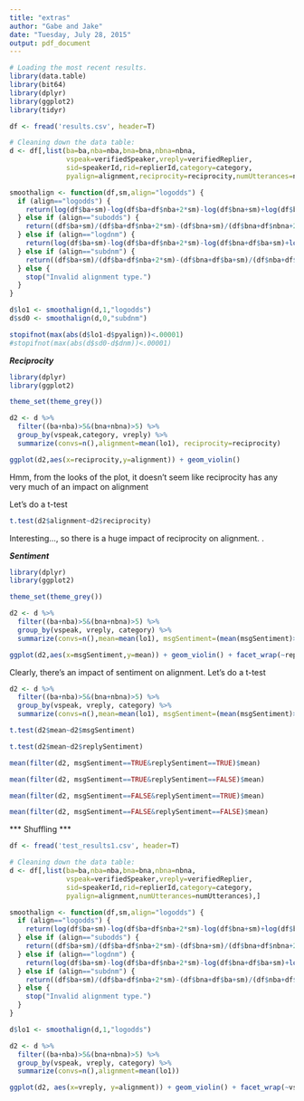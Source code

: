 ```yaml
---
title: "extras"
author: "Gabe and Jake"
date: "Tuesday, July 28, 2015"
output: pdf_document
---
```



```r
# Loading the most recent results.
library(data.table)
library(bit64)
library(dplyr)
library(ggplot2)
library(tidyr)

df <- fread('results.csv', header=T)
```



```r
# Cleaning down the data table:
d <- df[,list(ba=ba,nba=nba,bna=bna,nbna=nbna,
              vspeak=verifiedSpeaker,vreply=verifiedReplier,
              sid=speakerId,rid=replierId,category=category,
              pyalign=alignment,reciprocity=reciprocity,numUtterances=numUtterances, msgSentiment=msgSentiment, replySentiment=replySentiment),]

```


```r
smoothalign <- function(df,sm,align="logodds") {
  if (align=="logodds") {
    return(log(df$ba+sm)-log(df$ba+df$nba+2*sm)-log(df$bna+sm)+log(df$bna+df$nbna+2*sm))
  } else if (align=="subodds") {
    return((df$ba+sm)/(df$ba+df$nba+2*sm)-(df$bna+sm)/(df$bna+df$nbna+2*sm))
  } else if (align=="logdnm") {
    return(log(df$ba+sm)-log(df$ba+df$nba+2*sm)-log(df$bna+df$ba+sm)+log(df$nba+df$ba+df$bna+df$nbna+2*sm))
  } else if (align=="subdnm") {
    return((df$ba+sm)/(df$ba+df$nba+2*sm)-(df$bna+df$ba+sm)/(df$nba+df$ba+df$bna+df$nbna+2*sm))
  } else {
    stop("Invalid alignment type.")
  }
} 

d$lo1 <- smoothalign(d,1,"logodds")
d$sd0 <- smoothalign(d,0,"subdnm")

stopifnot(max(abs(d$lo1-d$pyalign))<.00001)
#stopifnot(max(abs(d$sd0-d$dnm))<.00001)


```

***Reciprocity***

```r
library(dplyr)
library(ggplot2)

theme_set(theme_grey())

d2 <- d %>%
  filter((ba+nba)>5&(bna+nbna)>5) %>%
  group_by(vspeak,category, vreply) %>%
  summarize(convs=n(),alignment=mean(lo1), reciprocity=reciprocity)

ggplot(d2,aes(x=reciprocity,y=alignment)) + geom_violin()


```
Hmm, from the looks of the plot, it doesn't seem like reciprocity has any very much of an impact on alignment

Let's do a t-test

```r

t.test(d2$alignment~d2$reciprocity)

```

Interesting..., so there is a huge impact of reciprocity on alignment. .


***Sentiment***

```r
library(dplyr)
library(ggplot2)

theme_set(theme_grey())

d2 <- d %>%
  filter((ba+nba)>5&(bna+nbna)>5) %>%
  group_by(vspeak, vreply, category) %>%
  summarize(convs=n(),mean=mean(lo1), msgSentiment=(mean(msgSentiment)>0), replySentiment=(mean(replySentiment)>0))

ggplot(d2,aes(x=msgSentiment,y=mean)) + geom_violin() + facet_wrap(~replySentiment)
```

Clearly, there's an impact of sentiment on alignment. Let's do a t-test

```r

d2 <- d %>%
  filter((ba+nba)>5&(bna+nbna)>5) %>%
  group_by(vspeak, vreply, category) %>%
  summarize(convs=n(),mean=mean(lo1), msgSentiment=(mean(msgSentiment)>0), replySentiment=(mean(replySentiment)>0))

t.test(d2$mean~d2$msgSentiment)

t.test(d2$mean~d2$replySentiment)

mean(filter(d2, msgSentiment==TRUE&replySentiment==TRUE)$mean)

mean(filter(d2, msgSentiment==TRUE&replySentiment==FALSE)$mean)

mean(filter(d2, msgSentiment==FALSE&replySentiment==TRUE)$mean)

mean(filter(d2, msgSentiment==FALSE&replySentiment==FALSE)$mean)

```

*** Shuffling ***

```r

df <- fread('test_results1.csv', header=T)

# Cleaning down the data table:
d <- df[,list(ba=ba,nba=nba,bna=bna,nbna=nbna,
              vspeak=verifiedSpeaker,vreply=verifiedReplier,
              sid=speakerId,rid=replierId,category=category,
              pyalign=alignment,numUtterances=numUtterances),]

smoothalign <- function(df,sm,align="logodds") {
  if (align=="logodds") {
    return(log(df$ba+sm)-log(df$ba+df$nba+2*sm)-log(df$bna+sm)+log(df$bna+df$nbna+2*sm))
  } else if (align=="subodds") {
    return((df$ba+sm)/(df$ba+df$nba+2*sm)-(df$bna+sm)/(df$bna+df$nbna+2*sm))
  } else if (align=="logdnm") {
    return(log(df$ba+sm)-log(df$ba+df$nba+2*sm)-log(df$bna+df$ba+sm)+log(df$nba+df$ba+df$bna+df$nbna+2*sm))
  } else if (align=="subdnm") {
    return((df$ba+sm)/(df$ba+df$nba+2*sm)-(df$bna+df$ba+sm)/(df$nba+df$ba+df$bna+df$nbna+2*sm))
  } else {
    stop("Invalid alignment type.")
  }
} 

d$lo1 <- smoothalign(d,1,"logodds")

d2 <- d %>%
  filter((ba+nba)>5&(bna+nbna)>5) %>%
  group_by(vspeak, vreply, category) %>%
  summarize(convs=n(),alignment=mean(lo1))

ggplot(d2, aes(x=vreply, y=alignment)) + geom_violin() + facet_wrap(~vspeak)

```

